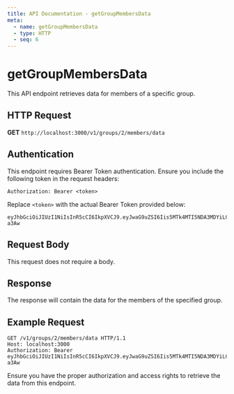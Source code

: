 ```yaml
---
title: API Documentation - getGroupMembersData
meta:
  - name: getGroupMembersData
  - type: HTTP
  - seq: 6
---
```


# getGroupMembersData

This API endpoint retrieves data for members of a specific group.

## HTTP Request

**GET** `http://localhost:3000/v1/groups/2/members/data`

## Authentication

This endpoint requires Bearer Token authentication. Ensure you include the following token in the request headers:

```
Authorization: Bearer <token>
```

Replace `<token>` with the actual Bearer Token provided below:

```
eyJhbGciOiJIUzI1NiIsInR5cCI6IkpXVCJ9.eyJwaG9uZSI6Iis5MTk4MTI5NDA3MDYiLCJ1aWQiOiI1Z2VhcGdhcHhzIn0.yNyKfoOQouzSNDwp_5rJ9CAEMVJo5uqueJHNpG-a3Aw
```

## Request Body

This request does not require a body.

## Response

The response will contain the data for the members of the specified group.

## Example Request

```http
GET /v1/groups/2/members/data HTTP/1.1
Host: localhost:3000
Authorization: Bearer eyJhbGciOiJIUzI1NiIsInR5cCI6IkpXVCJ9.eyJwaG9uZSI6Iis5MTk4MTI5NDA3MDYiLCJ1aWQiOiI1Z2VhcGdhcHhzIn0.yNyKfoOQouzSNDwp_5rJ9CAEMVJo5uqueJHNpG-a3Aw
```

Ensure you have the proper authorization and access rights to retrieve the data from this endpoint.